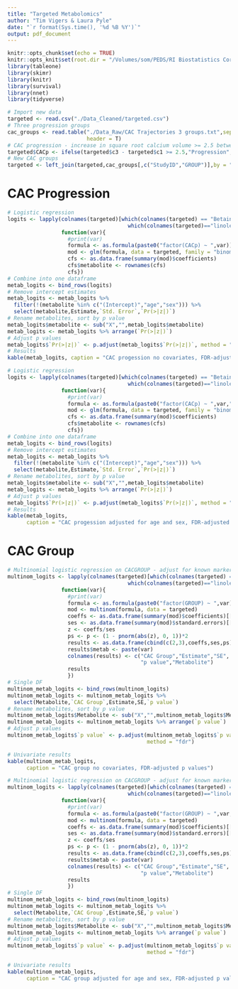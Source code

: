 ```yaml
---
title: "Targeted Metabolomics"
author: "Tim Vigers & Laura Pyle"
date: "`r format(Sys.time(), '%d %B %Y')`"
output: pdf_document
---
```


```r
knitr::opts_chunk$set(echo = TRUE)
knitr::opts_knit$set(root.dir = "/Volumes/som/PEDS/RI Biostatistics Core/Shared/Shared Projects/Laura/BDC/Projects/Janet Snell-Bergeon/AHA collaborative grant")
library(tableone)
library(skimr)
library(knitr)
library(survival)
library(nnet)
library(tidyverse)
```

```r
# Import new data
targeted <- read.csv("./Data_Cleaned/targeted.csv")
# Three progression groups
cac_groups <- read.table("./Data_Raw/CAC Trajectories 3 groups.txt",sep = "\t",
                         header = T)
# CAC progression - increase in square root calcium volume >= 2.5 between baseline and visit 3
targeted$CACp <- ifelse(targeted$c3 - targeted$c1 >= 2.5,"Progression","No Progression")
# New CAC groups
targeted <- left_join(targeted,cac_groups[,c("StudyID","GROUP")],by = "StudyID")
```

# CAC Progression

```r
# Logistic regression
logits <- lapply(colnames(targeted)[which(colnames(targeted) == "Betaine"):
                                      which(colnames(targeted)=="linoleic.acid")], 
                 function(var){
                   #print(var)
                   formula <- as.formula(paste0("factor(CACp) ~ ",var))
                   mod <- glm(formula, data = targeted, family = "binomial") 
                   cfs <- as.data.frame(summary(mod)$coefficients)
                   cfs$metabolite <- rownames(cfs)
                   cfs})
# Combine into one dataframe
metab_logits <- bind_rows(logits)
# Remove intercept estimates
metab_logits <- metab_logits %>% 
  filter(!(metabolite %in% c("(Intercept)","age","sex"))) %>% 
  select(metabolite,Estimate,`Std. Error`,`Pr(>|z|)`)
# Rename metabolites, sort by p value
metab_logits$metabolite <- sub("X","",metab_logits$metabolite)
metab_logits <- metab_logits %>% arrange(`Pr(>|z|)`)
# Adjust p values
metab_logits$`Pr(>|z|)` <- p.adjust(metab_logits$`Pr(>|z|)`, method = "fdr")
# Results
kable(metab_logits, caption = "CAC progession no covariates, FDR-adjusted p values")
```

\pagebreak

```r
# Logistic regression
logits <- lapply(colnames(targeted)[which(colnames(targeted) == "Betaine"):
                                      which(colnames(targeted)=="linoleic.acid")], 
                 function(var){
                   #print(var)
                   formula <- as.formula(paste0("factor(CACp) ~ ",var,"+age+sex"))
                   mod <- glm(formula, data = targeted, family = "binomial") 
                   cfs <- as.data.frame(summary(mod)$coefficients)
                   cfs$metabolite <- rownames(cfs)
                   cfs})
# Combine into one dataframe
metab_logits <- bind_rows(logits)
# Remove intercept estimates
metab_logits <- metab_logits %>% 
  filter(!(metabolite %in% c("(Intercept)","age","sex"))) %>% 
  select(metabolite,Estimate,`Std. Error`,`Pr(>|z|)`)
# Rename metabolites, sort by p value
metab_logits$metabolite <- sub("X","",metab_logits$metabolite)
metab_logits <- metab_logits %>% arrange(`Pr(>|z|)`)
# Adjust p values
metab_logits$`Pr(>|z|)` <- p.adjust(metab_logits$`Pr(>|z|)`, method = "fdr")
# Results
kable(metab_logits, 
      caption = "CAC progession adjusted for age and sex, FDR-adjusted p values")
```

\pagebreak

# CAC Group

```r
# Multinomial logistic regression on CACGROUP - adjust for known markers
multinom_logits <- lapply(colnames(targeted)[which(colnames(targeted) == "Betaine"):
                                      which(colnames(targeted)=="linoleic.acid")], 
                 function(var){
                   #print(var)
                   formula <- as.formula(paste0("factor(GROUP) ~ ",var))
                   mod <- multinom(formula, data = targeted) 
                   coeffs <- as.data.frame(summary(mod)$coefficients)[[var]]
                   ses <- as.data.frame(summary(mod)$standard.errors)[[var]]
                   z <- coeffs/ses
                   ps <- p <- (1 - pnorm(abs(z), 0, 1))*2
                   results <- as.data.frame(cbind(c(2,3),coeffs,ses,ps))
                   results$metab <- paste(var)
                   colnames(results) <- c("CAC Group","Estimate","SE",
                                          "p value","Metabolite")
                   results
                   })
# Single DF
multinom_metab_logits <- bind_rows(multinom_logits)
multinom_metab_logits <- multinom_metab_logits %>% 
  select(Metabolite,`CAC Group`,Estimate,SE,`p value`)
# Rename metabolites, sort by p value
multinom_metab_logits$Metabolite <- sub("X","",multinom_metab_logits$Metabolite)
multinom_metab_logits <- multinom_metab_logits %>% arrange(`p value`)
# Adjust p values
multinom_metab_logits$`p value` <- p.adjust(multinom_metab_logits$`p value`,
                                            method = "fdr")
```

```r
# Univariate results
kable(multinom_metab_logits, 
      caption = "CAC group no covariates, FDR-adjusted p values")
```

\pagebreak

```r
# Multinomial logistic regression on CACGROUP - adjust for known markers
multinom_logits <- lapply(colnames(targeted)[which(colnames(targeted) == "Betaine"):
                                      which(colnames(targeted)=="linoleic.acid")], 
                 function(var){
                   #print(var)
                   formula <- as.formula(paste0("factor(GROUP) ~ ",var,"+age+sex"))
                   mod <- multinom(formula, data = targeted) 
                   coeffs <- as.data.frame(summary(mod)$coefficients)[[var]]
                   ses <- as.data.frame(summary(mod)$standard.errors)[[var]]
                   z <- coeffs/ses
                   ps <- p <- (1 - pnorm(abs(z), 0, 1))*2
                   results <- as.data.frame(cbind(c(2,3),coeffs,ses,ps))
                   results$metab <- paste(var)
                   colnames(results) <- c("CAC Group","Estimate","SE",
                                          "p value","Metabolite")
                   results
                   })
# Single DF
multinom_metab_logits <- bind_rows(multinom_logits)
multinom_metab_logits <- multinom_metab_logits %>% 
  select(Metabolite,`CAC Group`,Estimate,SE,`p value`)
# Rename metabolites, sort by p value
multinom_metab_logits$Metabolite <- sub("X","",multinom_metab_logits$Metabolite)
multinom_metab_logits <- multinom_metab_logits %>% arrange(`p value`)
# Adjust p values
multinom_metab_logits$`p value` <- p.adjust(multinom_metab_logits$`p value`,
                                            method = "fdr")
```

```r
# Univariate results
kable(multinom_metab_logits, 
      caption = "CAC group adjusted for age and sex, FDR-adjusted p values")
```